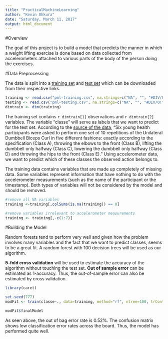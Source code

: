 ```yaml
---
title: "PracticalMachineLearning"
author: "Kevin Ohkura"
date: "Saturday, March 11, 2017"
output: html_document
---
```


#Overview

The goal of this project is to build a model that predicts the manner in which a weight lifting exercise is done based on data collected from accelerometers attached to various parts of the body of the person doing the exercises.

#Data Preprocessing

The data is split into a [training set](https://d396qusza40orc.cloudfront.net/predmachlearn/pml-training.csv) and [test set](https://d396qusza40orc.cloudfront.net/predmachlearn/pml-testing.csv) which can be downloaded from their respective links.

```r
training <- read.csv("pml-training.csv", na.strings=c("NA", "", "#DIV/0!"))
testing <- read.csv("pml-testing.csv", na.strings=c("NA", "", "#DIV/0!"))
dimtrain <- dim(training)
```

The training set contains `r dimtrain[1]` observations and `r dimtrain[2]` variables. The variable "classe" will serve as labels that we want to predict for the test set. According to the [source of the data](http://groupware.les.inf.puc-rio.br/har), "Six young health participants were asked to perform one set of 10 repetitions of the Unilateral Dumbbell Biceps Curl in five different fashions: exactly according to the specification (Class A), throwing the elbows to the front (Class B), lifting the dumbbell only halfway (Class C), lowering the dumbbell only halfway (Class D) and throwing the hips to the front (Class E)." Using accelerometer data, we want to predict which of these classes the observed action belongs to.

The training data contains variables that are made up completely of missing data. Some variables represent information that have nothing to do with the accelerometer measurements (such as the name of the participant or the timestamp). Both types of variables will not be considered by the model and should be removed.

```r
#remove all NA variables
training <-training[,colSums(is.na(training)) == 0]

#remove variables irrelevant to accelerometer measurements
training <- training[,-c(1:7)]
```

#Building the Model

Random forests tend to perform very well and given how the problem involves many variables and the fact that we want to predict classes, seems to be a great fit. A random forest with 100 decision trees will be used as our algorithm.

**5-fold cross validation** will be used to estimate the accuracy of the algorithm without touching the test set. **Out of sample error** can be estimated as 1-accuracy. Thus, the out-of-sample error can also be estimated by cross validation.

```r
library(caret)

set.seed(777)
modFit <- train(classe~., data=training, method="rf", ntree=100, trControl=trainControl(method="cv", number=5))

modFit$finalModel
```

As seen above, the out of bag error rate is 0.52%. The confusion matrix shows low classification error rates across the board. Thus, the model has performed quite well.